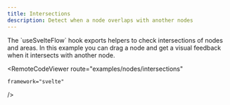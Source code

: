 ```yaml
---
title: Intersections
description: Detect when a node overlaps with another nodes
---
```




<ExampleLayout>
The `useSvelteFlow` hook exports helpers to check intersections of nodes and areas. In this example you can drag a node and get a visual feedback when it intersects with another node.

  <RemoteCodeViewer
    route="examples/nodes/intersections"
    
    framework="svelte"
  />
</ExampleLayout>
